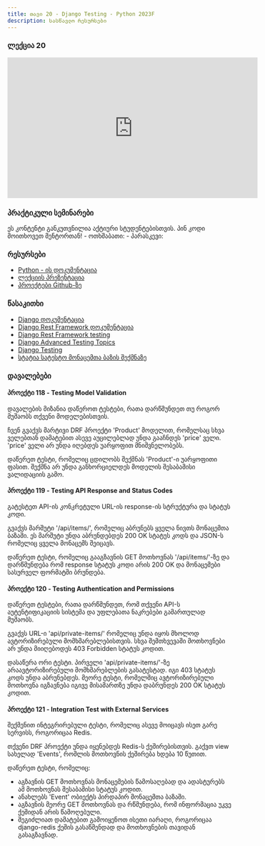 ```yaml
---
title: თავი 20 - Django Testing - Python 2023F
description: სასწავლო რესურსები
---
```


### ლექცია 20
<iframe width="560" height="315" src="https://www.youtube.com/embed/yJpbMu9EMOI" title="YouTube video player" frameBorder="0" allow="accelerometer; autoplay; clipboard-write; encrypted-media; gyroscope; picture-in-picture; web-share" allowFullScreen></iframe>

### პრაქტიკული სემინარები

<Card>
<PinCodeProtectedContent>
    <Locked>
        ეს კონტენტი განკუთვნილია აქტიური სტუდენტებისთვის.
        პინ კოდი მოითხოვეთ მენტორთან!
    </Locked>
    <Unlocked>
        - ოთხშაბათი:
        - პარასკევი:
    </Unlocked>
</PinCodeProtectedContent>
</Card>

### რესურსები
- [Python - ის დოკუმენტაცია](https://docs.python.org/3/library/)
- [ლექციის პრეზენტაცია]()
- [პროექტები Github-ზე](https://github.com/GiorgiTarsaidze/2023F_python_django)

### წასაკითხი
- [Django დოკუმენტაცია](https://docs.djangoproject.com/en/4.2/)
- [Django Rest Framework დოკუმენტაცია](https://www.django-rest-framework.org/)
- [Django Rest Framework testing](https://www.django-rest-framework.org/api-guide/testing/)
- [Django Advanced Testing Topics](https://docs.djangoproject.com/en/5.0/topics/testing/advanced/)
- [Django Testing](https://docs.djangoproject.com/en/5.0/topics/testing/)
- [სტატია სატესტო მონაცემთა ბაზის შექმნაზე](https://medium.com/@akshatgadodia/testing-django-and-django-rest-framework-drf-ensuring-reliability-236f0fcbeee6)

### დავალებები

#### პროექტი 118 - Testing Model Validation
დავალების მიზანია დაწეროთ ტესტები, რათა დარწმუნდეთ თუ როგორ მუშაობს თქვენი მოდელებისთვის.

ჩვენ გვაქვს მარტივი DRF პროექტი 'Product' მოდელით, რომელსაც სხვა ველებთან დამატებით ასევე აუცილებლად უნდა გააჩნდეს 'price' ველი.
'price' ველი არ უნდა იღებდეს უარყოფით მნიშვნელობებს.

დაწერეთ ტესტი, რომელიც ცდილობს შექმნას 'Product'-ი უარყოფითი ფასით. შექმნა არ უნდა განხორციელდეს მოდელის შესაბამისი ვალიდაციის გამო.


#### პროექტი 119 - Testing API Response and Status Codes

გატესტეთ API-ის კონკრეტული URL-ის response-ის სტრუქტურა და სტატუს კოდი.

გვაქვს მარშუტი '/api/items/', რომელიც აბრუნებს ყველა ნივთს მონაცემთა ბაზაში. ეს მარშუტი უნდა აბრუნდებდეს 200 OK სტატუს კოდს და JSON-ს რომელიც ყველა მონაცემს შეიცავს.

დაწერეთ ტესტი, რომელიც გააგზავნის GET მოთხოვნას '/api/items/'-ზე და დარწმუნდება რომ response სტატუს კოდი არის 200 OK და მონაცემები სასურველ ფორმატში ბრუნდება.

#### პროექტი 120 - Testing Authentication and Permissions

დაწერეთ ტესტები, რათა დარწმუნდეთ, რომ თქვენი API-ს აუტენტიფიკაციის სისტემა და უფლებათა ნაკრებები გამართულად მუშაობს.

გვაქვს URL-ი 'api/private-items/' რომელიც უნდა იყოს მხოლოდ ავტორიზირებული მომხმარებლებისთვის. სხვა შემთხვევაში მოთხოვნები არ უნდა მიიღებოდეს 403 Forbidden სტატუს კოდით.

დასაწერა ორი ტესტი. პირველი 'api/private-items/'-ზე არაავტორიზირებული მომხმარებლების გასატესტად. იგი 403 სტატუს კოდს უნდა აბრუნებდეს.
მეორე ტესტი, რომელშიც ავტორიზირებული მოთხოვნა იგზავნება იგივე მისამართზე უნდა დაბრუნდეს 200 OK სტატუს კოდით.


#### პროექტი 121 - Integration Test with External Services
შექმენით ინტეგრირებული ტესტი, რომელიც ასევე მოიცავს ისეთ გარე სერვისს, როგორიცაა Redis.

თქვენი DRF პროექტი უნდა იყენებდეს Redis-ს ქეშირებისთვის. გაქვთ view სახელად 'Events', რომლის მოთხოვნის ქეშირება ხდება 10 წუთით.

დაწერეთ ტესტი, რომელიც:
- აგზავნის GET მოთხოვნას მონაცემების წამოსაღებად და ადასტურებს ამ მოთხოვნას შესაბამისი სტატუს კოდით.
- ანახლებს 'Event' ობიექტს პირდაპირ მონაცემთა ბაზაში.
- აგზავნის მეორე GET მოთხოვნას და რწმუნდება, რომ ინფორმაცია უკვე ქეშიდან არის წამოღებული.
- შეგიძლიათ დამატებით გამოიყენოთ ისეთი იარაღი, როგორიცაა django-redis ქეშის გასაწმენდად და მოთხოვნების თავიდან გასაგზავნად.
